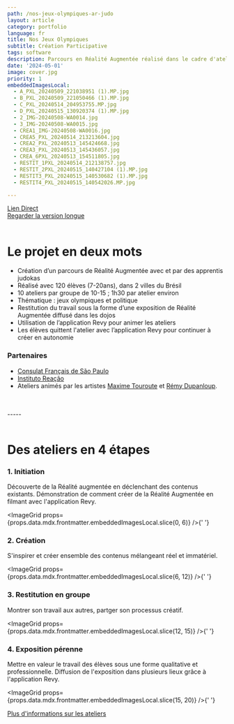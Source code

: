 ```yaml
---
path: /nos-jeux-olympiques-ar-judo
layout: article
category: portfolio
language: fr
title: Nos Jeux Olympiques
subtitle: Création Participative
tags: software
description: Parcours en Réalité Augmentée réalisé dans le cadre d'ateliers avec de jeunes apprentis judokas et avec l'application Revy
date: '2024-05-01'
image: cover.jpg
priority: 1
embeddedImagesLocal:
  - A_PXL_20240509_221038951 (1).MP.jpg
  - B_PXL_20240509_221050466 (1).MP.jpg
  - C_PXL_20240514_204953755.MP.jpg
  - D_PXL_20240515_130920374 (1).MP.jpg
  - 2_IMG-20240508-WA0014.jpg
  - 3_IMG-20240508-WA0015.jpg
  - CREA1_IMG-20240508-WA0016.jpg
  - CREA5_PXL_20240514_213213604.jpg
  - CREA2_PXL_20240513_145424668.jpg
  - CREA3_PXL_20240513_145436057.jpg
  - CREA_6PXL_20240513_154511805.jpg
  - RESTIT_1PXL_20240514_212138757.jpg
  - RESTIT_2PXL_20240515_140427104 (1).MP.jpg
  - RESTIT3_PXL_20240515_140530682 (1).MP.jpg
  - RESTIT4_PXL_20240515_140542026.MP.jpg

---
```


<ResponsiveIframe
  src="https://youtube.com/embed/muClvI7Pmhg"
  width="1080"
  height="1080"
/>
[Lien Direct](https://youtube.com/shorts/muClvI7Pmhg?feature=shared)  
[Regarder la version longue](https://youtu.be/3W2E2Xmh7-8)
<br />
<br />



# Le projet en deux mots

- Création d’un parcours de Réalité Augmentée avec et par des apprentis judokas
- Réalisé avec 120 élèves (7-20ans), dans 2 villes du Brésil
- 10 ateliers par groupe de 10-15 ; 1h30 par atelier environ
- Thématique : jeux olympiques et politique
- Restitution du travail sous la forme d’une exposition de Réalité Augmentée diffusé dans les dojos
- Utilisation de l’application Revy pour animer les ateliers
- Les élèves quittent l'atelier avec l’application Revy pour continuer à créer en autonomie

### Partenaires
- [Consulat Français de São Paulo](//saopaulo.consulfrance.org/)
- [Instituto Reação](//institutoreacao.org.br/)
- Ateliers animés par les artistes [Maxime Touroute](//maximetouroute.github.io/) et [Rémy Dupanloup](https://www.linkedin.com/in/remy-dupanloup/).


<br />
<br />
-----
<br />
<br />



# Des ateliers en 4 étapes

### 1. Initiation

Découverte de la Réalité augmentée en déclenchant des contenus existants. Démonstration de comment créer de la Réalité Augmentée en filmant avec l'application Revy.

<ImageGrid props={props.data.mdx.frontmatter.embeddedImagesLocal.slice(0, 6)} />{' '}

### 2. Création

S'inspirer et créer ensemble des contenus mélangeant réel et immatériel.

<ImageGrid props={props.data.mdx.frontmatter.embeddedImagesLocal.slice(6, 12)} />{' '}

### 3. Restitution en groupe 

Montrer son travail aux autres, partger son processus créatif.

<ImageGrid props={props.data.mdx.frontmatter.embeddedImagesLocal.slice(12, 15)} />{' '}

### 4. Exposition pérenne

Mettre en valeur le travail des élèves sous une forme qualitative et professionnelle. Diffusion de l'exposition dans plusieurs lieux grâce à l'application Revy.

<ImageGrid props={props.data.mdx.frontmatter.embeddedImagesLocal.slice(15, 20)} />{' '}



[Plus d'informations sur les ateliers](/fr/education)